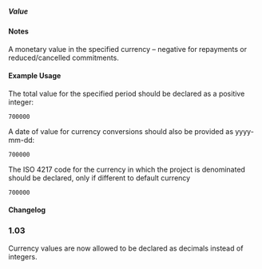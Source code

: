 ===== Value ===== 
{{for revision 1.03}}
==== Notes ====
A monetary value in the specified currency – negative for repayments or reduced/cancelled commitments.

==== Example Usage ====

The total value for the specified period should be declared as a positive integer:

<code xml>
<value value-date="2010-10-01">700000</value>
</code>

A date of value for currency conversions should also be provided as yyyy-mm-dd:

<code xml>
<value value-date="2010-10-01">700000</value>
</code>

The ISO 4217 code for the currency in which the project is denominated should be declared, only if different to default currency

<code xml>
<value currency="GBP" value-date="2010-10-01">700000</value>
</code>

==== Changelog ====
===1.03===
Currency values are now allowed to be declared as decimals instead of integers.
